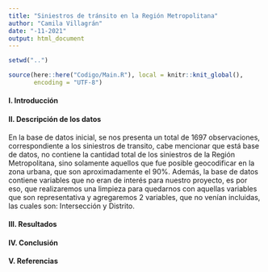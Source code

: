 ```yaml
---
title: "Siniestros de tránsito en la Región Metropolitana"
author: "Camila Villagrán"
date: "-11-2021"
output: html_document
---
```


```r
setwd("..")

source(here::here("Codigo/Main.R"), local = knitr::knit_global(), 
       encoding = "UTF-8")

```
#### I. Introducción



#### II. Descripción de los datos
En la base de datos inicial, se nos presenta un total de 1697 observaciones, correspondiente a los siniestros de transito, cabe mencionar que está base de datos, no contiene la cantidad total de los siniestros de la Región Metropolitana, sino solamente aquellos que fue posible geocodificar en la zona urbana, que son aproximadamente el 90%. Además, la base de datos contiene variables que no eran de interés para nuestro proyecto, es por eso, que realizaremos una limpieza para quedarnos con aquellas variables que son representativa y agregaremos 2 variables, que no venían incluidas, las cuales son: Intersección y Distrito.

#### III. Resultados

#### IV. Conclusión

#### V. Referencias
